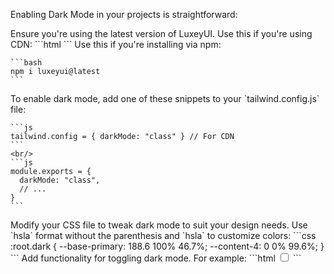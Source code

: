 
Enabling Dark Mode in your projects is straightforward:

<Steps>
  <Step heading="Update the Library">
    Ensure you're using the latest version of LuxeyUI.
    Use this if you're using CDN:
    ```html
    <link rel="stylesheet" href="https://cdn.jsdelivr.net/npm/luxeyui@0.6.3/dist/index.css" />
    <script src="https://cdn.jsdelivr.net/npm/luxeyui@0.6.3/dist/index.js" defer></script>
    ```
    Use this if you're installing via npm:

    ```bash
    npm i luxeyui@latest
    ```

  </Step>
  <Step heading="Enable Dark Mode">
    To enable dark mode, add one of these snippets to your `tailwind.config.js` file:

    ```js
    tailwind.config = { darkMode: "class" } // For CDN
    ```
    <br/>
    ```js
    module.exports = {
      darkMode: "class",
      // ...
    }
    ```

  </Step>
  <Step heading="Customize as Needed">
    Modify your CSS file to tweak dark mode to suit your design needs. Use `hsla` format without the parenthesis and `hsla` to customize colors:
    ```css
    :root.dark {
      --base-primary: 188.6 100% 46.7%;
      --content-4: 0 0% 99.6%;
    }
    ```
  </Step>
  <Step heading="Add the Toggle Functionality">
    Add functionality for toggling dark mode. For example:
    ```html
    <input type="checkbox" id="toggler" class="switch" />
    <script>
      document.querySelector("#toggler").addEventListener("click", e => {
        document.documentElement.className = e.target.checked ? "dark" : "";
      });
    </script>
    ```
  </Step>
</Steps>
